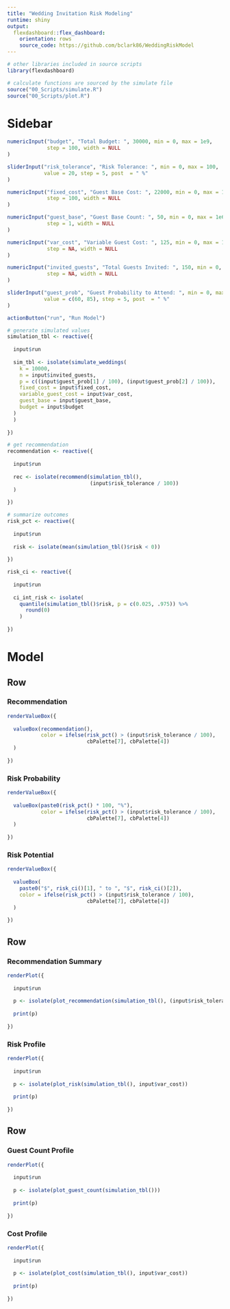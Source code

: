```yaml
---
title: "Wedding Invitation Risk Modeling"
runtime: shiny
output: 
  flexdashboard::flex_dashboard:
    orientation: rows
    source_code: https://github.com/bclark86/WeddingRiskModel
---
```


```r
# other libraries included in source scripts
library(flexdashboard)

# calculate functions are sourced by the simulate file
source("00_Scripts/simulate.R")
source("00_Scripts/plot.R")
```

Sidebar {.sidebar}
======================================================================

```r
numericInput("budget", "Total Budget: ", 30000, min = 0, max = 1e9, 
             step = 100, width = NULL
)

sliderInput("risk_tolerance", "Risk Tolerance: ", min = 0, max = 100, 
            value = 20, step = 5, post  = " %"
)

numericInput("fixed_cost", "Guest Base Cost: ", 22000, min = 0, max = 1e9, 
             step = 100, width = NULL
)

numericInput("guest_base", "Guest Base Count: ", 50, min = 0, max = 1e6, 
             step = 1, width = NULL
)

numericInput("var_cost", "Variable Guest Cost: ", 125, min = 0, max = 1000, 
             step = NA, width = NULL
)

numericInput("invited_guests", "Total Guests Invited: ", 150, min = 0, max = 1e6, 
             step = NA, width = NULL
)

sliderInput("guest_prob", "Guest Probability to Attend: ", min = 0, max = 100, 
            value = c(60, 85), step = 5, post  = " %"
)

actionButton("run", "Run Model")
```

```r
# generate simulated values
simulation_tbl <- reactive({
  
  input$run
  
  sim_tbl <- isolate(simulate_weddings(
    k = 10000,
    n = input$invited_guests,
    p = c((input$guest_prob[1] / 100), (input$guest_prob[2] / 100)),
    fixed_cost = input$fixed_cost, 
    variable_guest_cost = input$var_cost, 
    guest_base = input$guest_base, 
    budget = input$budget
  )
  )
  
})

# get recommendation
recommendation <- reactive({
  
  input$run
  
  rec <- isolate(recommend(simulation_tbl(),
                           (input$risk_tolerance / 100))
  )
  
})

# summarize outcomes
risk_pct <- reactive({
  
  input$run
  
  risk <- isolate(mean(simulation_tbl()$risk < 0))
  
})

risk_ci <- reactive({
  
  input$run
  
  ci_int_risk <- isolate(
    quantile(simulation_tbl()$risk, p = c(0.025, .975)) %>%
      round(0)
    )
  
})
```


Model
======================================================================

Row
-----------------------------------------------------------------------

### Recommendation

```r
renderValueBox({
  
  valueBox(recommendation(),
           color = ifelse(risk_pct() > (input$risk_tolerance / 100),
                          cbPalette[7], cbPalette[4])
  )
  
})
```

### Risk Probability

```r

renderValueBox({
  
  valueBox(paste0(risk_pct() * 100, "%"),
           color = ifelse(risk_pct() > (input$risk_tolerance / 100),
                          cbPalette[7], cbPalette[4])
  )
  
})
```


### Risk Potential

```r
renderValueBox({
  
  valueBox(
    paste0("$", risk_ci()[1], " to ", "$", risk_ci()[2]),
    color = ifelse(risk_pct() > (input$risk_tolerance / 100),
                          cbPalette[7], cbPalette[4])
  )
  
})
```

Row
-----------------------------------------------------------------------

### Recommendation Summary

```r
renderPlot({
  
  input$run
  
  p <- isolate(plot_recommendation(simulation_tbl(), (input$risk_tolerance / 100)))
  
  print(p)
  
})
```

### Risk Profile

```r
renderPlot({
  
  input$run
  
  p <- isolate(plot_risk(simulation_tbl(), input$var_cost))
  
  print(p)
  
})
```

Row
-----------------------------------------------------------------------

### Guest Count Profile

```r
renderPlot({
  
  input$run
  
  p <- isolate(plot_guest_count(simulation_tbl()))
  
  print(p)
  
})
```

### Cost Profile

```r
renderPlot({
  
  input$run
  
  p <- isolate(plot_cost(simulation_tbl(), input$var_cost))
  
  print(p)
  
})
```
